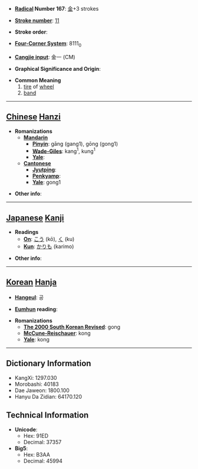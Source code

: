 * '''[[Wiktionary:Chinese radical index| Radical]] Number 167''': [[Wiktionary:Chinese radical index 金|金]]+3 strokes

* '''[[Wiktionary:Chinese total strokes index|Stroke number]]''': [[Wiktionary:Chinese total strokes index 11|11]]

* '''Stroke order''': 

* '''[[Wiktionary:Chinese four corner index|Four-Corner System]]''': 8111<sub>0</sub>

* '''[[Wiktionary:Chinese Cangjie index|Cangjie input]]''': 金一 (CM)

* '''Graphical Significance and Origin''': 

* '''Common Meaning'''
*#[[tire]] of [[wheel]]
*# [[band]]


----

== [[Chinese]] [[Hanzi]] ==

* '''Romanizations'''
** '''[[Mandarin]]'''
*** '''[[Pinyin]]''': gāng (gang1), gōng (gong1)
*** '''[[Wade-Giles]]''': kang<sup>1</sup>, kung<sup>1</sup>
*** '''[[Yale]]''': 
** '''[[Cantonese]]'''
*** '''[[Jyutping]]''':
*** '''[[Penkyamp]]''': 
*** '''[[Yale]]''': gong1

* '''Other info''': 

----

== [[Japanese]] [[Kanji]] ==

* '''Readings'''
** '''[[On]]''': [[こう]] (kō), [[く]] (ku)
** '''[[Kun]]''': [[かりも]] (karimo)

* '''Other info''':  

----

== [[Korean]] [[Hanja]] ==

* '''[[Hangeul]]''': 공

* '''[[Eumhun]] reading''': 

* '''Romanizations'''
** '''[[The 2000 South Korean Revised Romanization|The 2000 South Korean Revised]]''': gong
** '''[[McCune-Reischauer]]''': kong
** '''[[Yale]]''': kong

----

== Dictionary Information ==

* KangXi: 1297.030
* Morobashi: 40183
* Dae Jaweon: 1800.100
* Hanyu Da Zidian: 64170.120

== Technical Information ==

* '''Unicode''':
** Hex: 91ED
** Decimal: 37357
* '''Big5''':
** Hex: B3AA
** Decimal: 45994